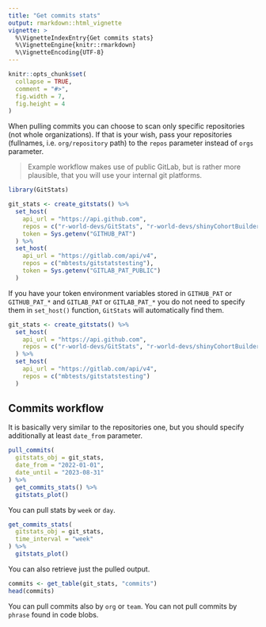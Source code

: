 ```yaml
---
title: "Get commits stats"
output: rmarkdown::html_vignette
vignette: >
  %\VignetteIndexEntry{Get commits stats}
  %\VignetteEngine{knitr::rmarkdown}
  %\VignetteEncoding{UTF-8}
---
```


```r
knitr::opts_chunk$set(
  collapse = TRUE,
  comment = "#>",
  fig.width = 7,
  fig.height = 4
)
```

When pulling commits you can choose to scan only specific repositories (not whole organizations). If that is your wish, pass your repositories (fullnames, i.e. `org/repository` path) to the `repos` parameter instead of `orgs` parameter.

> Example workflow makes use of public GitLab, but is rather more plausible, that you will use your internal git platforms.

```r
library(GitStats)

git_stats <- create_gitstats() %>%
  set_host(
    api_url = "https://api.github.com",
    repos = c("r-world-devs/GitStats", "r-world-devs/shinyCohortBuilder", "openpharma/DataFakeR"),
    token = Sys.getenv("GITHUB_PAT")
  ) %>%
  set_host(
    api_url = "https://gitlab.com/api/v4",
    repos = c("mbtests/gitstatstesting"),
    token = Sys.getenv("GITLAB_PAT_PUBLIC")
  )
```

If you have your token environment variables stored in `GITHUB_PAT` or `GITHUB_PAT_*` and `GITLAB_PAT` or `GITLAB_PAT_*` you do not need to specify them in `set_host()` function, `GitStats` will automatically find them.

```r
git_stats <- create_gitstats() %>%
  set_host(
    api_url = "https://api.github.com",
    repos = c("r-world-devs/GitStats", "r-world-devs/shinyCohortBuilder", "openpharma/DataFakeR", "openpharma/GitHubMetrics")
  ) %>%
  set_host(
    api_url = "https://gitlab.com/api/v4",
    repos = c("mbtests/gitstatstesting")
  )
```

## Commits workflow

It is basically very similar to the repositories one, but you should specify additionally at least `date_from` parameter.

```r
pull_commits(
  gitstats_obj = git_stats,
  date_from = "2022-01-01",
  date_until = "2023-08-31"
) %>% 
  get_commits_stats() %>% 
  gitstats_plot()
```

You can pull stats by `week` or `day`.

```r
get_commits_stats(
  gitstats_obj = git_stats,
  time_interval = "week"
) %>% 
  gitstats_plot()
```

You can also retrieve just the pulled output.

```r
commits <- get_table(git_stats, "commits")
head(commits)
```

You can pull commits also by `org` or `team`. You can not pull commits by `phrase` found in code blobs.
